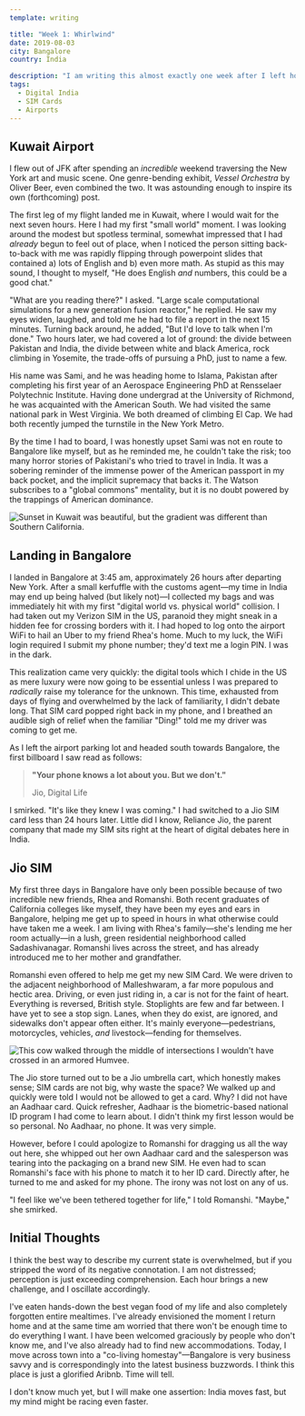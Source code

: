 ```yaml
---
template: writing

title: "Week 1: Whirlwind"
date: 2019-08-03
city: Bangalore
country: India

description: "I am writing this almost exactly one week after I left home, and I feel like I've lived a miniature lifetime. From Birmingham to New York, to the Kuwait Airport, and finally to Bangalore, I honestly am having a hard time conveying the quantity, range, and complexity of the first week of this journey."
tags:
  - Digital India
  - SIM Cards
  - Airports
---
```


## Kuwait Airport

I flew out of JFK after spending an _incredible_ weekend traversing the New York art and music scene. One genre-bending exhibit, _Vessel Orchestra_ by Oliver Beer, even combined the two. It was astounding enough to inspire its own (forthcoming) post.

The first leg of my flight landed me in Kuwait, where I would wait for the next seven hours. Here I had my first "small world" moment. I was looking around the modest but spotless terminal, somewhat impressed that I had _already_ begun to feel out of place, when I noticed the person sitting back-to-back with me was rapidly flipping through powerpoint slides that contained a) lots of English and b) even more math. As stupid as this may sound, I thought to myself, "He does English _and_ numbers, this could be a good chat."

"What are you reading there?" I asked. "Large scale computational simulations for a new generation fusion reactor," he replied. He saw my eyes widen, laughed, and told me he had to file a report in the next 15 minutes. Turning back around, he added, "But I'd love to talk when I'm done." Two hours later, we had covered a lot of ground: the divide between Pakistan and India, the divide between white and black America, rock climbing in Yosemite, the trade-offs of pursuing a PhD, just to name a few.

His name was Sami, and he was heading home to Islama, Pakistan after completing his first year of an Aerospace Engineering PhD at Rensselaer Polytechnic Institute. Having done undergrad at the University of Richmond, he was acquainted with the American South. We had visited the same national park in West Virginia. We both dreamed of climbing El Cap. We had both recently jumped the turnstile in the New York Metro.

By the time I had to board, I was honestly upset Sami was not en route to Bangalore like myself, but as he reminded me, he couldn't take the risk; too many horror stories of Pakistani's who tried to travel in India. It was a sobering reminder of the immense power of the American passport in my back pocket, and the implicit supremacy that backs it. The Watson subscribes to a "global commons" mentality, but it is no doubt powered by the trappings of American dominance.

![Sunset in Kuwait was beautiful, but the gradient was different than Southern California.](../images/DSCF3393.jpg)

## Landing in Bangalore

I landed in Bangalore at 3:45 am, approximately 26 hours after departing New York. After a small kerfuffle with the customs agent—my time in India may end up being halved (but likely not)—I collected my bags and was immediately hit with my first "digital world vs. physical world" collision. I had taken out my Verizon SIM in the US, paranoid they might sneak in a hidden fee for crossing borders with it. I had hoped to log onto the airport WiFi to hail an Uber to my friend Rhea's home. Much to my luck, the WiFi login required I submit my phone number; they'd text me a login PIN. I was in the dark.

This realization came very quickly: the digital tools which I chide in the US as mere luxury were now going to be essential unless I was prepared to _radically_ raise my tolerance for the unknown. This time, exhausted from days of flying and overwhelmed by the lack of familiarity, I didn't debate long. That SIM card popped right back in my phone, and I breathed an audible sigh of relief when the familiar "Ding!" told me my driver was coming to get me.

As I left the airport parking lot and headed south towards Bangalore, the first billboard I saw read as follows:

> **"Your phone knows a lot about you. But we don't."**
>
> Jio, Digital Life

I smirked. "It's like they knew I was coming." I had switched to a Jio SIM card less than 24 hours later. Little did I know, Reliance Jio, the parent company that made my SIM sits right at the heart of digital debates here in India.

## Jio SIM

My first three days in Bangalore have only been possible because of two incredible new friends, Rhea and Romanshi. Both recent graduates of California colleges like myself, they have been my eyes and ears in Bangalore, helping me get up to speed in hours in what otherwise could have taken me a week. I am living with Rhea's family—she's lending me her room actually—in a lush, green residential neighborhood called Sadashivanagar. Romanshi lives across the street, and has already introduced me to her mother and grandfather.

Romanshi even offered to help me get my new SIM Card. We were driven to the adjacent neighborhood of Malleshwaram, a far more populous and hectic area. Driving, or even just riding in, a car is not for the faint of heart. Everything is reversed, British style. Stoplights are few and far between. I have yet to see a stop sign. Lanes, when they do exist, are ignored, and sidewalks don't appear often either. It's mainly everyone—pedestrians, motorcycles, vehicles, _and_ livestock—fending for themselves.

![This cow walked through the middle of intersections I wouldn't have crossed in an armored Humvee.](../images/DSCF3411.jpg)

The Jio store turned out to be a Jio umbrella cart, which honestly makes sense; SIM cards are not big, why waste the space? We walked up and quickly were told I would not be allowed to get a card. Why? I did not have an Aadhaar card. Quick refresher, Aadhaar is the biometric-based national ID program I had come to learn about. I didn't think my first lesson would be so personal. No Aadhaar, no phone. It was very simple.

However, before I could apologize to Romanshi for dragging us all the way out here, she whipped out her own Aadhaar card and the salesperson was tearing into the packaging on a brand new SIM. He even had to scan Romanshi's face with his phone to match it to her ID card. Directly after, he turned to me and asked for my phone. The irony was not lost on any of us.

"I feel like we've been tethered together for life," I told Romanshi. "Maybe," she smirked.

## Initial Thoughts

I think the best way to describe my current state is overwhelmed, but if you stripped the word of its negative connotation. I am not distressed; perception is just exceeding comprehension. Each hour brings a new challenge, and I oscillate accordingly.

I've eaten hands-down the best vegan food of my life and also completely forgotten entire mealtimes. I've already envisioned the moment I return home and at the same time am worried that there won't be enough time to do everything I want. I have been welcomed graciously by people who don't know me, and I've also already had to find new accommodations. Today, I move across town into a "co-living homestay"—Bangalore is very business savvy and is correspondingly into the latest business buzzwords. I think this place is just a glorified Aribnb. Time will tell.

I don't know much yet, but I will make one assertion: India moves fast, but my mind might be racing even faster.
